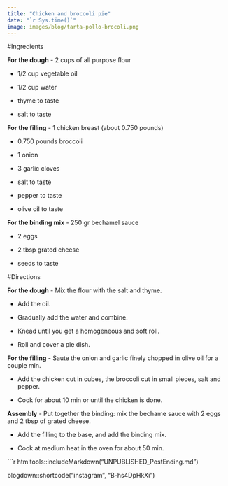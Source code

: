 ```yaml
---
title: "Chicken and broccoli pie"
date: "`r Sys.time()`"
image: images/blog/tarta-pollo-brocoli.png
---
```


#Ingredients 

**For the dough**
- 2 cups of all purpose flour

- 1/2 cup vegetable oil

- 1/2 cup water

- thyme to taste

- salt to taste

**For the filling**
- 1 chicken breast (about 0.750 pounds)

- 0.750 pounds broccoli

- 1 onion

- 3 garlic cloves

- salt to taste

- pepper to taste

- olive oil to taste

**For the binding mix**
- 250 gr bechamel sauce

- 2 eggs

- 2 tbsp grated cheese

- seeds to taste


#Directions

**For the dough**
- Mix the flour with the salt and thyme.

- Add the oil.

- Gradually add the water and combine.

- Knead until you get a homogeneous and soft roll.

- Roll and cover a pie dish.

**For the filling**
- Saute the onion and garlic finely chopped in olive oil for a couple min.

- Add the chicken cut in cubes, the broccoli cut in small pieces, salt and pepper.

- Cook for about 10 min or until the chicken is done.

**Assembly**
- Put together the binding: mix the bechame sauce with 2 eggs and 2 tbsp of grated cheese.

- Add the filling to the base, and add the binding mix.

- Cook at medium heat in the oven for about 50 min.

```r
htmltools::includeMarkdown("UNPUBLISHED_PostEnding.md")
 
blogdown::shortcode("instagram", "B-hs4DpHkXi")
